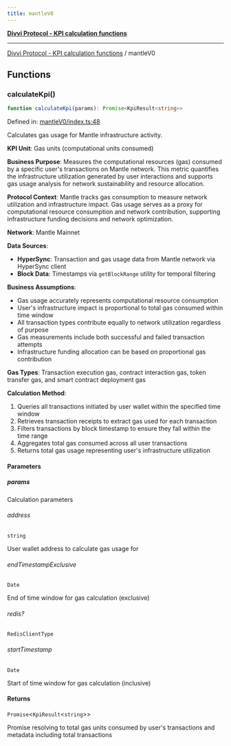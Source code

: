 ```yaml
---
title: mantleV0
---
```

[**Divvi Protocol - KPI calculation functions**](./README)

---

[Divvi Protocol - KPI calculation functions](./README) / mantleV0
## Functions

### calculateKpi()

```ts
function calculateKpi(params): Promise<KpiResult<string>>
```

Defined in: [mantleV0/index.ts:48](https://github.com/divvi-xyz/divvi-protocol/blob/main/scripts/calculateKpi/protocols/mantleV0/index.ts#L48)

Calculates gas usage for Mantle infrastructure activity.

**KPI Unit**: Gas units (computational units consumed)

**Business Purpose**: Measures the computational resources (gas) consumed by a specific user's
transactions on Mantle network. This metric quantifies the infrastructure utilization generated by user
interactions and supports gas usage analysis for network sustainability and resource allocation.

**Protocol Context**: Mantle tracks gas consumption to measure network utilization
and infrastructure impact. Gas usage serves as a proxy for computational resource consumption and
network contribution, supporting infrastructure funding decisions and network optimization.

**Network**: Mantle Mainnet

**Data Sources**:

- **HyperSync**: Transaction and gas usage data from Mantle network via HyperSync client
- **Block Data**: Timestamps via `getBlockRange` utility for temporal filtering

**Business Assumptions**:

- Gas usage accurately represents computational resource consumption
- User's infrastructure impact is proportional to total gas consumed within time window
- All transaction types contribute equally to network utilization regardless of purpose
- Gas measurements include both successful and failed transaction attempts
- Infrastructure funding allocation can be based on proportional gas contribution

**Gas Types**: Transaction execution gas, contract interaction gas, token transfer gas, and smart contract deployment gas

**Calculation Method**:

1. Queries all transactions initiated by user wallet within the specified time window
2. Retrieves transaction receipts to extract gas used for each transaction
3. Filters transactions by block timestamp to ensure they fall within the time range
4. Aggregates total gas consumed across all user transactions
5. Returns total gas usage representing user's infrastructure utilization

#### Parameters

##### params

Calculation parameters

###### address

`string`

User wallet address to calculate gas usage for

###### endTimestampExclusive

`Date`

End of time window for gas calculation (exclusive)

###### redis?

`RedisClientType`

###### startTimestamp

`Date`

Start of time window for gas calculation (inclusive)

#### Returns

`Promise`\<`KpiResult`\<`string`\>\>

Promise resolving to total gas units consumed by user's transactions and metadata including total transactions



<EditPage editUrl="https://github.com/divvi-xyz/divvi-protocol/edit/main/docs/calculate-kpi/mantleV0.md" lastModified="2025-08-06T15:51:38.000Z" />